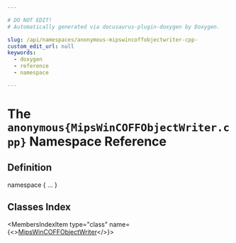 ```yaml
---

# DO NOT EDIT!
# Automatically generated via docusaurus-plugin-doxygen by Doxygen.

slug: /api/namespaces/anonymous-mipswincoffobjectwriter-cpp-
custom_edit_url: null
keywords:
  - doxygen
  - reference
  - namespace

---
```





# The `anonymous{MipsWinCOFFObjectWriter.cpp}` Namespace Reference

<DoxygenPage pluginConfig={pluginConfig}>



## Definition

<CodeBlock>namespace &#123; ... &#125;</CodeBlock>

## Classes Index

<MembersIndex>

<MembersIndexItem
  type="class"
  name={<><a href="/docs/api/classes/anonymous-namespace-mipswincoffobjectwriter-cpp-/mipswincoffobjectwriter">MipsWinCOFFObjectWriter</a></>}>
</MembersIndexItem>

</MembersIndex>


</DoxygenPage>
